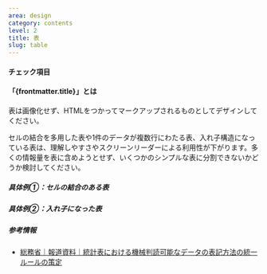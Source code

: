 ```yaml
---
area: design
category: contents
level: 2
title: 表
slug: table
---
```



#### チェック項目

<Checkpoint title="表は画像ではなくマークアップされるものとしてデザインする" />
<Checkpoint title="入れ子構造になっている表や、見出しが入り組んでいる表は、より簡潔に表現できないか検討する" />

#### 「{frontmatter.title}」とは

表は画像化せず、HTMLをつかってマークアップされるものとしてデザインしてください。

セルの結合を多用した表や1件のデータが複数行にわたる表、入れ子構造になっている表は、理解しやすさやスクリーンリーダーによる利用性が下がります。多くの情報量を表に含めようとせず、いくつかのシンプルな表に分割できないかどうか検討してください。

##### 具体例①：セルの結合のある表

<Cases>
  <Case type="bad" title="セルを不必要に結合している">
  </Case>
  <Case type="good" title="列を有効活用する">
  </Case>
</Cases>

##### 具体例②：入れ子になった表

<Cases>
  <Case type="bad" title="表が入れ子になっている">
  </Case>
  <Case type="good" title="表を分割する">
  </Case>
</Cases>

##### 参考情報

- [総務省｜報道資料｜統計表における機械判読可能なデータの表記方法の統一ルールの策定](https://www.soumu.go.jp/menu_news/s-news/01toukatsu01_02000186.html)
